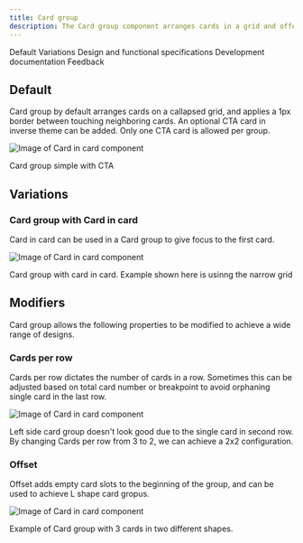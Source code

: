 ```yaml
---
title: Card group
description: The Card group component arranges cards in a grid and offers useful features that are applied to the group as a whole.
---
```



<ComponentDescription name="Card group" type="layout" />

<AnchorLinks>

<AnchorLink>Default</AnchorLink>
<AnchorLink>Variations</AnchorLink>
<AnchorLink>Design and functional specifications</AnchorLink>
<AnchorLink>Development documentation</AnchorLink>
<AnchorLink>Feedback</AnchorLink>

</AnchorLinks>

## Default

Card group by default arranges cards on a callapsed grid, and applies a 1px border between touching neighboring cards. An optional CTA card in inverse theme can be added. Only one CTA card is allowed per group.

<Row>
<Column colMd={8} colLg={8}>

![Image of Card in card component](../../images/component/card-group/card-group-1.png)

<Caption>Card group simple with CTA</Caption>

</Column>
</Row>

## Variations

### Card group with Card in card

Card in card can be used in a Card group to give focus to the first card.

<Row>
<Column colMd={8} colLg={8}>

![Image of Card in card component](../../images/component/card-group/card-group-2.png)

<Caption>Card group with card in card. Example shown here is usinng the narrow grid</Caption>

</Column>
</Row>

## Modifiers

Card group allows the following properties to be modified to achieve a wide range of designs.

### Cards per row

Cards per row dictates the number of cards in a row. Sometimes this can be adjusted based on total card number or breakpoint to avoid orphaning single card in the last row.

![Image of Card in card component](../../images/component/card-group/card-group-column.png)

<Caption>Left side card group doesn't look good due to the single card in second row. By changing Cards per row from 3 to 2, we can achieve a 2x2 configuration. </Caption>

### Offset

Offset adds empty card slots to the beginning of the group, and can be used to achieve L shape card gropus.

![Image of Card in card component](../../images/component/card-group/card-group-offset.png)

<Caption>Example of Card group with 3 cards in two different shapes.</Caption>

<ComponentFooter name="Card group" type="layout" />
